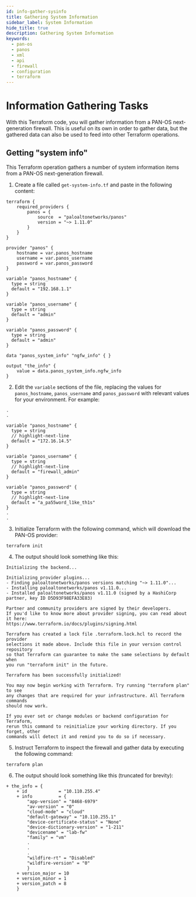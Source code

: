 ```yaml
---
id: info-gather-sysinfo
title: Gathering System Information
sidebar_label: System Information
hide_title: true
description: Gathering System Information
keywords:
  - pan-os
  - panos
  - xml
  - api
  - firewall
  - configuration
  - terraform
---
```



# Information Gathering Tasks

With this Terraform code, you will gather information from a PAN-OS next-generation firewall. This is useful on its own in order to gather data, but the gathered data can also be used to feed into other Terraform operations.

<Assumptions />

<LabGuidance />

## Getting "system info"

This Terraform operation gathers a number of system information items from a PAN-OS next-generation firewall.

1. Create a file called `get-system-info.tf` and paste in the following content:

```hcl
terraform {
    required_providers {
        panos = {
            source  = "paloaltonetworks/panos"
            version = "~> 1.11.0"
        }
    }
}

provider "panos" {
    hostname = var.panos_hostname
    username = var.panos_username
    password = var.panos_password
}

variable "panos_hostname" {
  type = string
  default = "192.168.1.1"
}

variable "panos_username" {
  type = string
  default = "admin"
}

variable "panos_password" {
  type = string
  default = "admin"
}

data "panos_system_info" "ngfw_info" { }

output "the_info" {
    value = data.panos_system_info.ngfw_info
}
```

2. Edit the `variable` sections of the file, replacing the values for `panos_hostname`, `panos_username` and `panos_password` with relevant values for your environment. For example:

```hcl
.
.

variable "panos_hostname" {
  type = string
  // highlight-next-line
  default = "172.16.14.5"
}

variable "panos_username" {
  type = string
  // highlight-next-line
  default = "firewall_admin"
}

variable "panos_password" {
  type = string
  // highlight-next-line
  default = "a_pa55word_l1ke_th1s"
}
.
.
```

3. Initialize Terraform with the following command, which will download the PAN-OS provider:

```
terraform init
```

4. The output should look something like this:

```
Initializing the backend...

Initializing provider plugins...
- Finding paloaltonetworks/panos versions matching "~> 1.11.0"...
- Installing paloaltonetworks/panos v1.11.0...
- Installed paloaltonetworks/panos v1.11.0 (signed by a HashiCorp partner, key ID D5D93F98EFA33E83)

Partner and community providers are signed by their developers.
If you'd like to know more about provider signing, you can read about it here:
https://www.terraform.io/docs/plugins/signing.html

Terraform has created a lock file .terraform.lock.hcl to record the provider
selections it made above. Include this file in your version control repository
so that Terraform can guarantee to make the same selections by default when
you run "terraform init" in the future.

Terraform has been successfully initialized!

You may now begin working with Terraform. Try running "terraform plan" to see
any changes that are required for your infrastructure. All Terraform commands
should now work.

If you ever set or change modules or backend configuration for Terraform,
rerun this command to reinitialize your working directory. If you forget, other
commands will detect it and remind you to do so if necessary.
```

5. Instruct Terraform to inspect the firewall and gather data by executing the following command:

```
terraform plan
```

6. The output should look something like this (truncated for brevity):

```
+ the_info = {
    + id            = "10.110.255.4"
    + info          = {
        "app-version" = "8468-6979"
        "av-version" = "0"
        "cloud-mode" = "cloud"
        "default-gateway" = "10.110.255.1"
        "device-certificate-status" = "None"
        "device-dictionary-version" = "1-211"
        "devicename" = "lab-fw"
        "family" = "vm"
        .
        .
        .
        "wildfire-rt" = "Disabled"
        "wildfire-version" = "0"
        }
    + version_major = 10
    + version_minor = 1
    + version_patch = 8
    }
```
